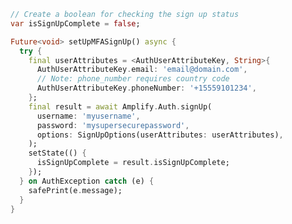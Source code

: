 ```dart
// Create a boolean for checking the sign up status
var isSignUpComplete = false;

Future<void> setUpMFASignUp() async {
  try {
    final userAttributes = <AuthUserAttributeKey, String>{
      AuthUserAttributeKey.email: 'email@domain.com',
      // Note: phone_number requires country code
      AuthUserAttributeKey.phoneNumber: '+15559101234',
    };
    final result = await Amplify.Auth.signUp(
      username: 'myusername',
      password: 'mysupersecurepassword',
      options: SignUpOptions(userAttributes: userAttributes),
    );
    setState(() {
      isSignUpComplete = result.isSignUpComplete;
    });
  } on AuthException catch (e) {
    safePrint(e.message);
  }
}
```
